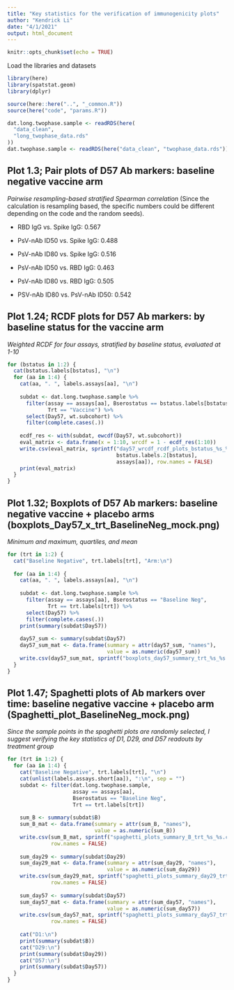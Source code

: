 ```yaml
---
title: "Key statistics for the verification of immunogenicity plots"
author: "Kendrick Li"
date: "4/1/2021"
output: html_document
---
```


```r
knitr::opts_chunk$set(echo = TRUE)
```
Load the libraries and datasets

```r
library(here)
library(spatstat.geom)
library(dplyr)

source(here::here("..", "_common.R"))
source(here("code", "params.R"))

dat.long.twophase.sample <- readRDS(here(
  "data_clean",
  "long_twophase_data.rds"
))
dat.twophase.sample <- readRDS(here("data_clean", "twophase_data.rds"))

```
## Plot 1.3; Pair plots of D57 Ab markers: baseline negative vaccine arm 
*Pairwise resampling-based stratified Spearman correlation*
(Since the calculation is resampling based, the specific numbers could be different depending on the code and the random seeds).

- RBD IgG vs. Spike IgG: 0.567

- PsV-nAb ID50 vs. Spike IgG: 0.488

- PsV-nAb ID80 vs. Spike IgG: 0.516

- PsV-nAb ID50 vs. RBD IgG: 0.463

- PsV-nAb ID80 vs. RBD IgG: 0.505

- PSV-nAb ID80 vs. PsV-nAb ID50: 0.542

## Plot 1.24; RCDF plots for D57 Ab markers: by baseline status for the vaccine arm
*Weighted RCDF for four assays, stratified by baseline status, evaluated at 1-10*

```r
for (bstatus in 1:2) {
  cat(bstatus.labels[bstatus], "\n")
  for (aa in 1:4) {
    cat(aa, ". ", labels.assays[aa], "\n")
    
    subdat <- dat.long.twophase.sample %>%
      filter(assay == assays[aa], Bserostatus == bstatus.labels[bstatus],
             Trt == "Vaccine") %>%
      select(Day57, wt.subcohort) %>%
      filter(complete.cases(.))
    
    ecdf_res <- with(subdat, ewcdf(Day57, wt.subcohort))
    eval_matrix <- data.frame(x = 1:10, wrcdf = 1 - ecdf_res(1:10))
    write.csv(eval_matrix, sprintf("day57_wrcdf_rcdf_plots_bstatus_%s_%s.csv",
                                   bstatus.labels.2[bstatus],
                                   assays[aa]), row.names = FALSE)
    print(eval_matrix)
  }
}


```
## Plot 1.32; Boxplots of D57 Ab markers: baseline negative vaccine + placebo arms (boxplots_Day57_x_trt_BaselineNeg_mock.png)

*Minimum and maximum, quartiles, and mean*

```r
for (trt in 1:2) {
  cat("Baseline Negative", trt.labels[trt], "Arm:\n")
  
  for (aa in 1:4) {
    cat(aa, ". ", labels.assays[aa], "\n")
    
    subdat <- dat.long.twophase.sample %>%
      filter(assay == assays[aa], Bserostatus == "Baseline Neg",
             Trt == trt.labels[trt]) %>%
      select(Day57) %>%
      filter(complete.cases(.))
    print(summary(subdat$Day57))
    
    day57_sum <- summary(subdat$Day57) 
    day57_sum_mat <- data.frame(summary = attr(day57_sum, "names"),
                                value = as.numeric(day57_sum))
    write.csv(day57_sum_mat, sprintf("boxplots_day57_summary_trt_%s_%s.csv", trt.labels[trt], assays[aa]), row.names = FALSE)
  }
}
```

## Plot 1.47; Spaghetti plots of Ab markers over time: baseline negative vaccine + placebo arm (Spaghetti_plot_BaselineNeg_mock.png)
*Since the sample points in the spaghetti plots are randomly selected, I suggest verifying the key statistics of D1, D29, and D57 readouts by treatment group*
```r
for (trt in 1:2) {
  for (aa in 1:4) {
    cat("Baseline Negative", trt.labels[trt], "\n")
    cat(unlist(labels.assays.short[aa]), ":\n", sep = "")
    subdat <- filter(dat.long.twophase.sample, 
                     assay == assays[aa],
                     Bserostatus == "Baseline Neg",
                     Trt == trt.labels[trt])
    
    sum_B <- summary(subdat$B)
    sum_B_mat <- data.frame(summary = attr(sum_B, "names"),
                            value = as.numeric(sum_B))
    write.csv(sum_B_mat, sprintf("spaghetti_plots_summary_B_trt_%s_%s.csv", trt.labels[trt], assays[aa]),
              row.names = FALSE)
    
    sum_day29 <- summary(subdat$Day29)
    sum_day29_mat <- data.frame(summary = attr(sum_day29, "names"),
                                value = as.numeric(sum_day29))
    write.csv(sum_day29_mat, sprintf("spaghetti_plots_summary_day29_trt_%s_%s.csv", trt.labels[trt], assays[aa]),
              row.names = FALSE)
    
    sum_day57 <- summary(subdat$Day57)
    sum_day57_mat <- data.frame(summary = attr(sum_day57, "names"),
                                value = as.numeric(sum_day57))
    write.csv(sum_day57_mat, sprintf("spaghetti_plots_summary_day57_trt_%s_%s.csv", trt.labels[trt], assays[aa]),
              row.names = FALSE)
     
    cat("D1:\n")
    print(summary(subdat$B))
    cat("D29:\n")
    print(summary(subdat$Day29))
    cat("D57:\n")
    print(summary(subdat$Day57))
  }
}


```